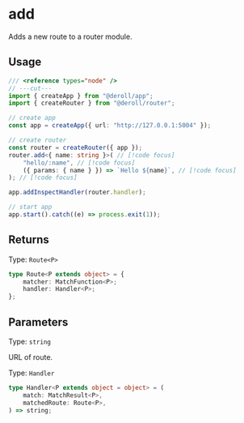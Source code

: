 # add

Adds a new route to a router module.

## Usage

```ts twoslash
/// <reference types="node" />
// ---cut---
import { createApp } from "@deroll/app";
import { createRouter } from "@deroll/router";

// create app
const app = createApp({ url: "http://127.0.0.1:5004" });

// create router
const router = createRouter({ app });
router.add<{ name: string }>( // [!code focus]
    "hello/:name", // [!code focus]
    ({ params: { name } }) => `Hello ${name}`, // [!code focus]
); // [!code focus]

app.addInspectHandler(router.handler);

// start app
app.start().catch((e) => process.exit(1));
```

## Returns

Type: `Route<P>`

```ts
type Route<P extends object> = {
    matcher: MatchFunction<P>;
    handler: Handler<P>;
};
```

## Parameters

Type: `string`

URL of route.

Type: `Handler`

```ts
type Handler<P extends object = object> = (
    match: MatchResult<P>,
    matchedRoute: Route<P>,
) => string;
```
